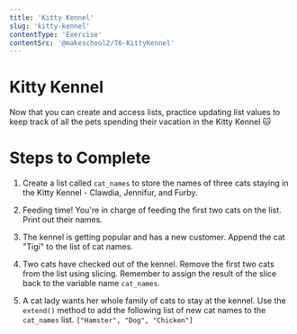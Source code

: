 ```yaml
---
title: 'Kitty Kennel'
slug: 'kitty-kennel'
contentType: 'Exercise'
contentSrc: '@makeschool2/T6-KittyKennel'
---
```


# Kitty Kennel

Now that you can create and access lists, practice updating list values to keep track of all the pets spending their vacation in the Kitty Kennel :cat:

# Steps to Complete

1. Create a list called `cat_names` to store the names of three cats staying in the Kitty Kennel - Clawdia, Jennifur, and Furby.

2. Feeding time! You're in charge of feeding the first two cats on the list. Print out their names.

3. The kennel is getting popular and has a new customer. Append the cat "Tigi" to the list of cat names.

4. Two cats have checked out of the kennel. Remove the first two cats from the list using slicing. Remember to assign the result of the slice back to the variable name `cat_names`.

5. A cat lady wants her whole family of cats to stay at the kennel. Use the `extend()` method to add the following list of new cat names to the `cat_names` list. `["Hamster", "Dog", "Chicken"]`